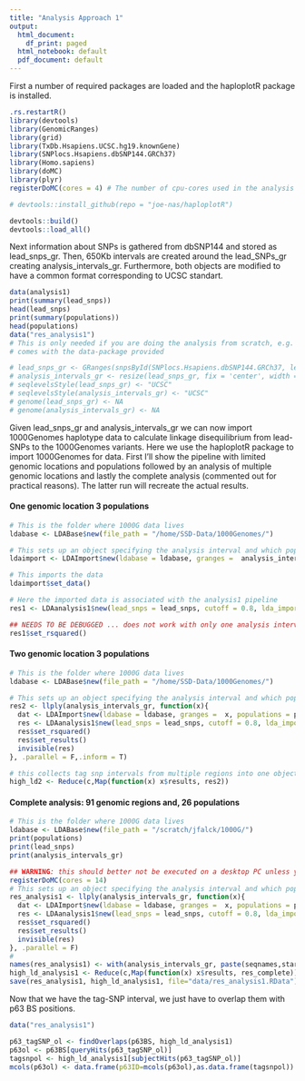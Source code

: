 ```yaml
---
title: "Analysis Approach 1"
output:
  html_document:
    df_print: paged
  html_notebook: default
  pdf_document: default
---
```


First a number of required packages are loaded and the haploplotR package is installed.
```r
.rs.restartR()
library(devtools)
library(GenomicRanges)
library(grid)
library(TxDb.Hsapiens.UCSC.hg19.knownGene)
library(SNPlocs.Hsapiens.dbSNP144.GRCh37)
library(Homo.sapiens)
library(doMC)
library(plyr)
registerDoMC(cores = 4) # The number of cpu-cores used in the analysis

# devtools::install_github(repo = "joe-nas/haploplotR")

devtools::build()
devtools::load_all()
```


Next information about SNPs is gathered from dbSNP144 and stored as lead_snps_gr. Then, 650Kb intervals are created around the lead_SNPs_gr creating analysis_intervals_gr. Furthermore, both objects are modified to have a common format corresponding to UCSC standart.
```r
data(analysis1)
print(summary(lead_snps))
head(lead_snps)
print(summary(populations))
head(populations)
data("res_analysis1")
# This is only needed if you are doing the analysis from scratch, e.g. if you start with raw SNP ids. Here such data 
# comes with the data-package provided

# lead_snps_gr <- GRanges(snpsById(SNPlocs.Hsapiens.dbSNP144.GRCh37, lead_snps))
# analysis_intervals_gr <- resize(lead_snps_gr, fix = 'center', width = 6.5e5)
# seqlevelsStyle(lead_snps_gr) <- "UCSC"
# seqlevelsStyle(analysis_intervals_gr) <- "UCSC"
# genome(lead_snps_gr) <- NA
# genome(analysis_intervals_gr) <- NA
```

Given lead_snps_gr and analysis_intervals_gr we can now import 1000Genomes haplotype data to calculate linkage disequilibrium from lead-SNPs to the 1000Genomes variants. Here we use the haploplotR package to import 1000Genomes for data. First I'll show the pipeline with limited genomic locations and populations followed by an analysis of multiple genomic locations and lastly the complete analysis (commented out for practical reasons). The latter run will recreate the actual results.

#### One genomic location 3 populations

```r
# This is the folder where 1000G data lives
ldabase <- LDABase$new(file_path = "/home/SSD-Data/1000Genomes/")

# This sets up an object specifying the analysis interval and which populations are to be analyzed
ldaimport <- LDAImport$new(ldabase = ldabase, granges =  analysis_intervals_gr[1], populations = c("CEU","CHB","JPT"))

# This imports the data
ldaimport$set_data()

# Here the imported data is associated with the analysis1 pipeline
res1 <- LDAanalysis1$new(lead_snps = lead_snps, cutoff = 0.8, lda_import = ldaimport)

## NEEDS TO BE DEBUGGED ... does not work with only one analysis interval
res1$set_rsquared()

```

#### Two genomic location 3 populations

```R
# This is the folder where 1000G data lives
ldabase <- LDABase$new(file_path = "/home/SSD-Data/1000Genomes/")

# This sets up an object specifying the analysis interval and which populations are to be analyzed
res2 <- llply(analysis_intervals_gr, function(x){
  dat <- LDAImport$new(ldabase = ldabase, granges =  x, populations = populations)$set_data()
  res <- LDAanalysis1$new(lead_snps = lead_snps, cutoff = 0.8, lda_import = dat)
  res$set_rsquared()
  res$set_results()
  invisible(res)
}, .parallel = F,.inform = T)

# this collects tag snp intervals from multiple regions into one object
high_ld2 <- Reduce(c,Map(function(x) x$results, res2))
```


#### Complete analysis: 91 genomic regions and, 26 populations

```R

# This is the folder where 1000G data lives
ldabase <- LDABase$new(file_path = "/scratch/jfalck/1000G/")
print(populations)
print(lead_snps)
print(analysis_intervals_gr)

## WARNING: this should better not be executed on a desktop PC unless you have enough memory.
registerDoMC(cores = 14)
# This sets up an object specifying the analysis interval and which populations are to be analyzed
res_analysis1 <- llply(analysis_intervals_gr, function(x){
  dat <- LDAImport$new(ldabase = ldabase, granges =  x, populations = populations)$set_data()
  res <- LDAanalysis1$new(lead_snps = lead_snps, cutoff = 0.8, lda_import = dat)
  res$set_rsquared()
  res$set_results()
  invisible(res)
}, .parallel = F)
# 
names(res_analysis1) <- with(analysis_intervals_gr, paste(seqnames,start,end,sep = ":"))
high_ld_analysis1 <- Reduce(c,Map(function(x) x$results, res_complete))
save(res_analysis1, high_ld_analysis1, file="data/res_analysis1.RData")
```
Now that we have the tag-SNP interval, we just have to overlap them with p63 BS positions.
```r
data("res_analysis1")

p63_tagSNP_ol <- findOverlaps(p63BS, high_ld_analysis1)
p63ol <- p63BS[queryHits(p63_tagSNP_ol)]
tagsnpol <- high_ld_analysis1[subjectHits(p63_tagSNP_ol)]
mcols(p63ol) <- data.frame(p63ID=mcols(p63ol),as.data.frame(tagsnpol))

```

